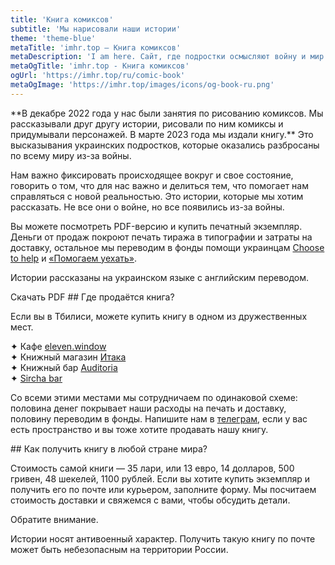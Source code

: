 ```yaml
---
title: 'Книга комиксов'
subtitle: 'Мы нарисовали наши истории'
theme: 'theme-blue'
metaTitle: 'imhr.top — Книга комиксов'
metaDescription: 'I am here. Сайт, где подростки осмысляют войну и мир.'
metaOgTitle: 'imhr.top - Книга комиксов'
ogUrl: 'https://imhr.top/ru/comic-book'
metaOgImage: 'https://imhr.top/images/icons/og-book-ru.png'
---
```


<HeadingCustomSubtitle img="/images/comic-book/cover.jpg" />
<Medium>
  **В декабре 2022 года у нас были занятия по рисованию комиксов. Мы
  рассказывали друг другу истории, рисовали по ним комиксы и придумывали
  персонажей. В марте 2023 года мы издали книгу.**
</Medium>

<Medium>
  Это высказывания украинских подростков, которые оказались разбросаны по всему миру из-за войны.

Нам важно фиксировать происходящее вокруг и свое состояние, говорить о том, что для нас важно и делиться тем, что помогает нам справляться с новой реальностью. Это истории, которые мы хотим рассказать. Не все они о войне, но все появились из-за войны.

Вы можете посмотреть PDF-версию и купить печатный экземпляр. Деньги от продаж покроют печать тиража в типографии и затраты на доставку, остальное мы переводим в фонды помощи украинцам <a href="https://choosetohelp.ge/" target="_blank">Choose to help</a> и <a href="https://helpingtoleave.org/en" target="_blank">«Помогаем уехать»</a>.

Истории рассказаны на украинском языке с английским переводом.

</Medium>

<Medium>
  <ArticleButton>Скачать PDF</ArticleButton>
</Medium>

<Medium>
  ## Где продаётся книга?

Если вы в Тбилиси, можете купить книгу в одном из дружественных мест.

✦ Кафе <a href="https://www.instagram.com/eleven.window/" target="_blank">eleven.window</a>  
 ✦ Книжный магазин <a href="https://www.instagram.com/itakabooks/" target="_blank">Итака</a>  
 ✦ Книжный бар <a href="https://www.instagram.com/auditoria_booksbar/" target="_blank">Auditoria</a>  
 ✦ <a href="https://www.instagram.com/sircha_bar/" target="_blank">Sircha bar</a>

Со всеми этими местами мы сотрудничаем по одинаковой схеме: половина денег покрывает наши расходы на печать и доставку, половину переводим в фонды. Напишите нам в <a href="https://t.me/+tiiH3XpLUB03YWFi" target="_blank">телеграм</a>, если у вас есть пространство и вы тоже хотите продавать нашу книгу.

</Medium>

<Medium>
  ## Как получить книгу в любой стране мира?

Стоимость самой книги — 35 лари, или 13 евро, 14 долларов, 500 гривен, 48 шекелей, 1100 рублей. Если вы хотите купить экземпляр и получить его по почте или курьером, заполните форму. Мы посчитаем стоимость доставки и свяжемся с вами, чтобы обсудить детали.

Обратите внимание.

Истории носят антивоенный характер. Получить такую книгу по почте может быть небезопасным на территории России.

</Medium>

<Medium>
  <RequestForm />
</Medium>
